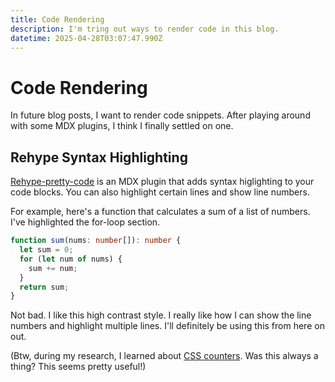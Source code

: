 ```yaml
---
title: Code Rendering
description: I'm tring out ways to render code in this blog.
datetime: 2025-04-28T03:07:47.990Z
---
```


# Code Rendering

In future blog posts, I want to render code snippets. After playing around with some MDX plugins, I think I finally settled on one.

## Rehype Syntax Highlighting

[Rehype-pretty-code](https://rehype-pretty.pages.dev/) is an MDX plugin that adds syntax higlighting to your code blocks.
You can also highlight certain lines and show line numbers.

For example, here's a function that calculates a sum of a list of numbers. I've highlighted the for-loop section.

```ts {3-5} showLineNumbers
function sum(nums: number[]): number {
  let sum = 0;
  for (let num of nums) {
    sum += num;
  }
  return sum;
}
```

Not bad. I like this high contrast style. I really like how I can show the line numbers and highlight multiple lines. I'll definitely be using this from here on out.

(Btw, during my research, I learned about [CSS counters](https://developer.mozilla.org/en-US/docs/Web/CSS/CSS_counter_styles/Using_CSS_counters). Was this always a thing? This seems pretty useful!)
